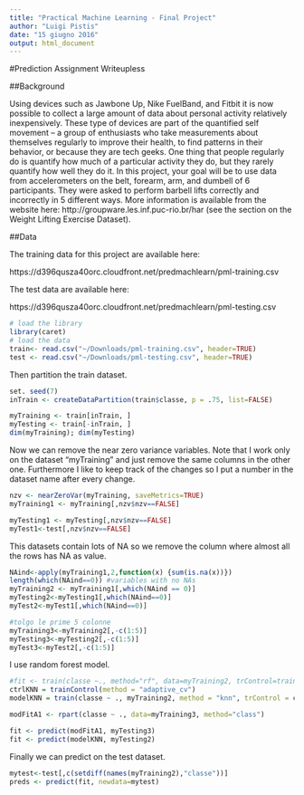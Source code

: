 ```yaml
---
title: "Practical Machine Learning - Final Project"
author: "Luigi Pistis"
date: "15 giugno 2016"
output: html_document
---
```


#Prediction Assignment Writeupless 

##Background

Using devices such as Jawbone Up, Nike FuelBand, and Fitbit it is now possible to collect a large amount of data about personal activity relatively inexpensively. These type of devices are part of the quantified self movement – a group of enthusiasts who take measurements about themselves regularly to improve their health, to find patterns in their behavior, or because they are tech geeks. One thing that people regularly do is quantify how much of a particular activity they do, but they rarely quantify how well they do it. In this project, your goal will be to use data from accelerometers on the belt, forearm, arm, and dumbell of 6 participants. They were asked to perform barbell lifts correctly and incorrectly in 5 different ways. More information is available from the website here: http://groupware.les.inf.puc-rio.br/har (see the section on the Weight Lifting Exercise Dataset).

##Data

The training data for this project are available here:

https://d396qusza40orc.cloudfront.net/predmachlearn/pml-training.csv

The test data are available here:

https://d396qusza40orc.cloudfront.net/predmachlearn/pml-testing.csv

```r
# load the library
library(caret)
# load the data
train<- read.csv("~/Downloads/pml-training.csv", header=TRUE)
test <- read.csv("~/Downloads/pml-testing.csv", header=TRUE)
```

Then partition the train dataset.
```r
set. seed(7)
inTrain <- createDataPartition(train$classe, p = .75, list=FALSE)

myTraining <- train[inTrain, ]
myTesting <- train[-inTrain, ]
dim(myTraining); dim(myTesting)
```


Now we can remove the near zero variance variables. Note that I work only on the dataset "myTraining" and just remove the same columns in the other one. Furthermore I like to keep track of the changes so I put a number in the dataset name after every change.

```r
nzv <- nearZeroVar(myTraining, saveMetrics=TRUE)
myTraining1 <- myTraining[,nzv$nzv==FALSE]

myTesting1 <- myTesting[,nzv$nzv==FALSE]
myTest1<-test[,nzv$nzv==FALSE]
```

This datasets contain lots of NA so we remove the column where almost all the rows has NA as value.

```r
NAind<-apply(myTraining1,2,function(x) {sum(is.na(x))})
length(which(NAind==0)) #variables with no NAs 
myTraining2 <- myTraining1[,which(NAind == 0)]
myTesting2<-myTesting1[,which(NAind==0)]
myTest2<-myTest1[,which(NAind==0)]

#tolgo le prime 5 colonne
myTraining3<-myTraining2[,-c(1:5)]
myTesting3<-myTesting2[,-c(1:5)]
myTest3<-myTest2[,-c(1:5)]
```

I use random forest model.
```r
#fit <- train(classe ~., method="rf", data=myTraining2, trControl=trainControl(method='cv'))
ctrlKNN = trainControl(method = "adaptive_cv")
modelKNN = train(classe ~ ., myTraining2, method = "knn", trControl = ctrlKNN)

modFitA1 <- rpart(classe ~ ., data=myTraining3, method="class")

fit <- predict(modFitA1, myTesting3)
fit <- predict(modelKNN, myTesting2)
```

Finally we can predict on the test dataset.
```r
mytest<-test[,c(setdiff(names(myTraining2),"classe"))]
preds <- predict(fit, newdata=mytest)
```


